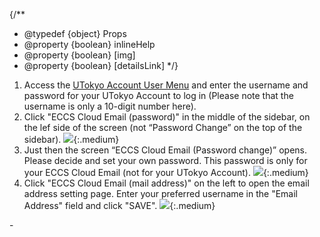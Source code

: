 
{/**
  * @typedef {object} Props
  * @property {boolean} inlineHelp
  * @property {boolean} [img]
  * @property {boolean} [detailsLink]
  */}

1. Access the [UTokyo Account User Menu](https://utacm.adm.u-tokyo.ac.jp/webmtn/LoginServlet) and enter the username and password for your UTokyo Account to log in (Please note that the username is only a 10-digit number here).
1. Click "ECCS Cloud Email (password)" in the middle of the sidebar, on the lef side of the screen (not “Password Change” on the top of the sidebar).
    <If cond={props.img}>
      ![](/en/google/select-google-not-utac.png){:.medium}
    </If>
1. Just then the screen “ECCS Cloud Email (Password change)” opens. Please decide and set your own password. This password is only for your ECCS Cloud Email (not for your UTokyo Account).
    <If cond={props.img}>
      ![](/en/google/change-password.png){:.medium}
    </If>
    <If cond={props.inlineHelp}>
      <ConfigureHelpInvalidPassword type="details" />
    </If>
1. Click "ECCS Cloud Email (mail address)" on the left to open the email address setting page. Enter your preferred username in the "Email Address" field and click "SAVE".
    <If cond={props.img}>
      ![](/en/google/change-localpart.png){:.medium}
    </If>

<If cond={!props.inlineHelp}>
  <Help lang="en" support>
    - <ConfigureHelpInvalidPassword type="oneline" />
  </Help>
</If>
